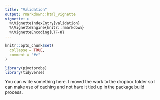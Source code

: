 ```yaml
---
title: "Validation"
output: rmarkdown::html_vignette
vignette: >
  %\VignetteIndexEntry{validation}
  %\VignetteEngine{knitr::rmarkdown}
  %\VignetteEncoding{UTF-8}
---
```


```r
knitr::opts_chunk$set(
  collapse = TRUE,
  comment = "#>"
)
```

```r
library(pivotprobs)
library(tidyverse)
```

You can write something here. I moved the work to the dropbox folder so I can make use of caching and not have it tied up in the package build process. 
